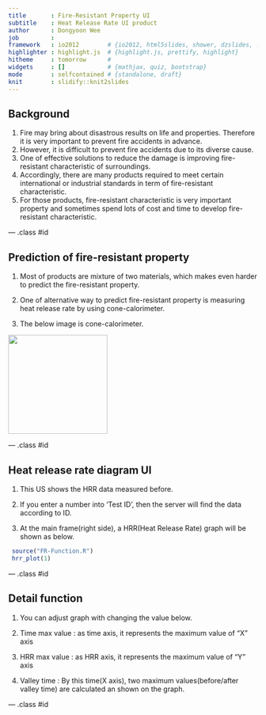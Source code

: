 ```yaml
---
title       : Fire-Resistant Property UI
subtitle    : Heat Release Rate UI product
author      : Dongyoon Wee
job         : 
framework   : io2012        # {io2012, html5slides, shower, dzslides, ...}
highlighter : highlight.js  # {highlight.js, prettify, highlight}
hitheme     : tomorrow      # 
widgets     : []            # {mathjax, quiz, bootstrap}
mode        : selfcontained # {standalone, draft}
knit        : slidify::knit2slides
---
```


## Background 

1. Fire may bring about disastrous results on life and properties. Therefore it is very important to prevent fire accidents in advance.
2. However, it is difficult to prevent fire accidents due to its diverse cause.
3. One of effective solutions to reduce the damage is improving fire-resistant characteristic of surroundings.
4. Accordingly, there are many products required to meet certain international or industrial standards in term of fire-resistant characteristic. 
5. For those products, fire-resistant characteristic is very important property and sometimes spend lots of cost and time to develop fire-resistant characteristic.

--- .class #id 

## Prediction of fire-resistant property 

1. Most of products are mixture of two materials, which makes even harder to predict the fire-resistant property. 

2. One of alternative way to predict fire-resistant property is measuring heat release rate by using cone-calorimeter.

3. The below image is cone-calorimeter.


<image src = "http://www.sintef.no/ImageVault/Images/id_1438/width_370/height_266/preserveAspectRatio_0/conversionFormatType_WebSafe/scope_1/ImageVaultHandler.aspx" height='200px'></image>


--- .class #id 

## Heat release rate diagram UI

1. This US shows the HRR data measured before.

2. If you enter a number into 'Test ID', then the server will find the data according to ID. 

3. At the main frame(right side), a HRR(Heat Release Rate) graph will be shown as below.

```r
 source("FR-Function.R")
 hrr_plot(1)
```

--- .class #id 

## Detail function

1. You can adjust graph with changing the value below.

2. Time max value : as time axis, it represents the maximum value of "X" axis

3. HRR max value : as HRR axis, it represents the maximum value of "Y" axis

4. Valley time : By this time(X axis), two maximum values(before/after valley time) are calculated an shown on the graph.


--- .class #id 
